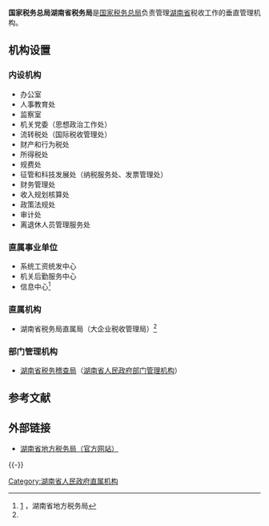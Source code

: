 {{Infobox PRCG
|机构名称=国家税务总局湖南省税务局
|标志1=Red star.svg
|标志1说明=
|职位1=局长
|人员1=[[刘明权|刘明权]]
|职位2=副局长
|人员2=
|人数2=
|成立时间=
|上级机构=[[国家税务总局|国家税务总局]]
|机构类型=国家税务总局垂直管理机构
|行政级别=正地厅级
|前身=
|地址1=[[湖南省|湖南省]][[长沙市|长沙市]][[雨花区|雨花区]]环保西路6号
|官网={{URL|http://hunan.chinatax.gov.cn/}}
}}

'''国家税务总局湖南省税务局'''是[[国家税务总局|国家税务总局]]负责管理[[湖南省|湖南省]]税收工作的垂直管理机构。

== 机构设置 ==
=== 内设机构 ===
*办公室
*人事教育处
*监察室
*机关党委（思想政治工作处）
*流转税处（国际税收管理处）
*财产和行为税处
*所得税处
*规费处
*征管和科技发展处（纳税服务处、发票管理处）
*财务管理处
*收入规划核算处
*政策法规处
*审计处
*离退休人员管理服务处

=== 直属事业单位 ===
* 系统工资统发中心
* 机关后勤服务中心
* 信息中心<ref name="#1">[http://www.hnds.gov.cn/hnmh/zwgk/zjds/ldcy/default.htm] {{Wayback|url=http://www.hnds.gov.cn/hnmh/zwgk/zjds/ldcy/default.htm |date=20111025112936 }}，湖南省地方税务局</ref>

=== 直属机构 ===
* 湖南省税务局直属局（大企业税收管理局）<ref name="#1"/>

=== 部门管理机构 ===
* [[湖南省税务稽查局|湖南省税务稽查局]]（[[湖南省人民政府部门管理机构|湖南省人民政府部门管理机构]]）

== 参考文献 ==
{{Reflist|2}}

== 外部链接 ==
* [https://web.archive.org/web/20111021132238/http://hnds.gov.cn/ 湖南省地方税务局（官方网站）]

{{-}}
{{湖南省人民政府}}

[[Category:湖南省人民政府直属机构|Category:湖南省人民政府直属机构]]